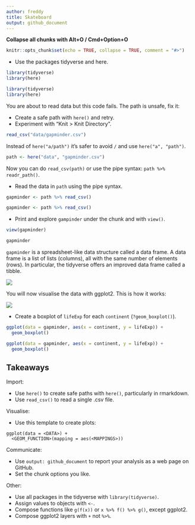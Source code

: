 ```yaml
---
author: freddy
title: Skateboard
output: github_document
---
```


**Collapse all chunks with Alt+O / Cmd+Option+O**



```r
knitr::opts_chunk$set(echo = TRUE, collapse = TRUE, comment = "#>")
```



* Use the packages tidyverse and here.

```r
library(tidyverse)
library(here)
```

```r
library(tidyverse)
library(here)
```

You are about to read data but this code fails. The path is unsafe,  fix it:

* Create a safe path with `here()` and retry.
* Experiment with "Knit > Knit Directory".

```r
read_csv("data/gapminder.csv")
```



Instead of `here("a/path")` it's safer to avoid `/` and use `here("a", "path")`.

```r
path <- here("data", "gapminder.csv")
```



Now you can do `read_csv(path)` or use the pipe syntax: `path %>% readr_path()`.

* Read the data in `path` using the pipe syntax.

```r
gapminder <- path %>% read_csv()
```

```r
gapminder <- path %>% read_csv()
```



* Print and explore `gampinder` under the chunk and with `view()`.

```r
view(gapminder)
```

```r
gapminder
```



`gapminder` is a spreadsheet-like data structure called a data frame. A data frame is a list of lists (columns), all with the same number of elements (rows). In particular, the tidyverse offers an improved data frame called a tibble.

![](http://i.imgur.com/zKA3A2g.png)



You will now visualise the data with ggplot2. This is how it works:

![](http://i.imgur.com/T77FopE.png)



* Create a boxplot of `lifeExp` for each `continent` (`?geom_boxplot()`).

```r
ggplot(data = gapminder, aes(x = continent, y = lifeExp)) +
  geom_boxplot()
```

```r
ggplot(data = gapminder, aes(x = continent, y = lifeExp)) +
  geom_boxplot()
```



## Takeaways

Import:

* Use `here()` to create safe paths with `here()`, particularly in rmarkdown.
* Use `read_csv()` to read a single .csv file.

Visualise:

* Use this template to create plots:

```
ggplot(data = <DATA>) +
  <GEOM_FUNCTION>(mapping = aes(<MAPPINGS>))
```

Communicate: 

* Use `output: github_document` to report your analysis as a web page on GitHub.
* Set the chunk options you like.

Other:

* Use all packages in the tidyverse with `library(tidyverse)`.
* Assign values to objects with `<-`.
* Compose functions like `g(f(x))` or `x %>% f() %>% g()`, except ggplot2.
* Compose ggplot2 layers with `+` not `%>%`.
